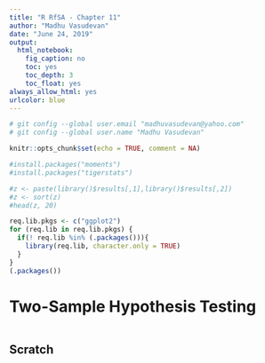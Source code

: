 ```yaml
---
title: "R RfSA - Chapter 11"
author: "Madhu Vasudevan"
date: "June 24, 2019"
output:
  html_notebook:
    fig_caption: no
    toc: yes
    toc_depth: 3
    toc_float: yes
always_allow_html: yes
urlcolor: blue
---
```


```r
# git config --global user.email "madhuvasudevan@yahoo.com"
# git config --global user.name "Madhu Vasudevan"

knitr::opts_chunk$set(echo = TRUE, comment = NA)
```

```r
#install.packages("moments")
#install.packages("tigerstats")

#z <- paste(library()$results[,1],library()$results[,2])
#z <- sort(z)
#head(z, 20)

req.lib.pkgs <- c("ggplot2")
for (req.lib in req.lib.pkgs) {
  if(! req.lib %in% (.packages())){
    library(req.lib, character.only = TRUE)
  }
}  
(.packages())
```

# Two-Sample Hypothesis Testing 

```r

```




## Scratch
```r

```

